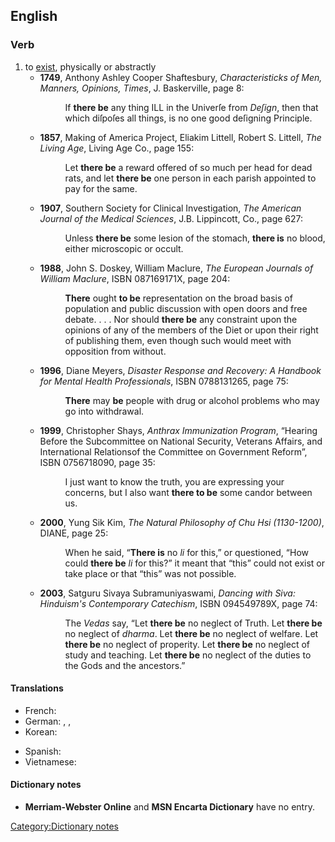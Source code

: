 {{rfv|I can't find this in any dictionary and the cites do not show this is a lexical item any more than other common collocations such as "and the"}}
==English==

===Verb===
{{en-verb|inf=[[there]] to [[be]]|''singular'' '''[[there is]]''', ''plural'' '''[[there are]]'''|-|''singular'' '''[[there was]]''', ''plural'' '''[[there were]]'''|''singular'' '''[[there has been]]''', ''plural'' '''[[there have been]]'''}}

# to [[exist]], physically or abstractly
#* '''1749''',  Anthony Ashley Cooper Shaftesbury, ''Characteristicks of Men, Manners, Opinions, Times'', J. Baskerville, page 8:
#*: If '''there be''' any thing ILL in the Univerſe from ''Deſign'', then that which diſpoſes all things, is no one good deſigning Principle.
#* '''1857''', Making of America Project, Eliakim Littell, Robert S. Littell, ''The Living Age'', Living Age Co., page 155:
#*: Let '''there be''' a reward offered of so much per head for dead rats, and let '''there be''' one person in each parish appointed to pay for the same.
#* '''1907''', Southern Society for Clinical Investigation, ''The American Journal of the Medical Sciences'', J.B. Lippincott, Co., page 627:
#*: Unless '''there be''' some lesion of the stomach, '''there is''' no blood, either microscopic or occult.
#* '''1988''', John S. Doskey, William Maclure, ''The European Journals of William Maclure'', ISBN 087169171X, page 204:
#*: '''There''' ought '''to be''' representation on the broad basis of population and public discussion with open doors and free debate. . . . Nor should '''there be''' any constraint upon the opinions of any of the members of the Diet or upon their right of publishing them, even though such would meet with opposition from without.
#* '''1996''', Diane Meyers, ''Disaster Response and Recovery: A Handbook for Mental Health Professionals'', ISBN 0788131265, page 75:
#*: '''There''' may '''be''' people with drug or alcohol problems who may go into withdrawal.
#* '''1999''', Christopher Shays, ''Anthrax Immunization Program'', “Hearing Before the Subcommittee on National Security, Veterans Affairs, and International Relationsof the Committee on Government Reform”, ISBN 0756718090, page 35:
#*: I just want to know the truth, you are expressing your concerns, but I also want '''there to be''' some candor between us.
#* '''2000''', Yung Sik Kim, ''The Natural Philosophy of Chu Hsi (1130-1200)'', DIANE, page 25:
#*: When he said, “'''There is''' no ''li'' for this,” or questioned, “How could '''there be''' ''li'' for this?” it meant that “this” could not exist or take place or that “this” was not possible.
#* '''2003''', Satguru Sivaya Subramuniyaswami, ''Dancing with Siva: Hinduism's Contemporary Catechism'', ISBN 094549789X, page 74:
#*: The ''Vedas'' say, “Let '''there be''' no neglect of Truth. Let '''there be''' no neglect of ''dharma''. Let '''there be''' no neglect of welfare. Let '''there be''' no neglect of properity.  Let '''there be''' no neglect of study and teaching.  Let '''there be''' no neglect of the duties to the Gods and the ancestors.”

====Translations====
{{trans-top|to exist}}
* French: {{t|fr|y avoir}}
* German: {{t|de|es sein}}, {{t|de|da sein}}, {{t|de|es geben}}
* Korean: {{t+|ko|있다|tr=itda|sc=Hang}}
{{trans-mid}}
* Spanish: {{t+|es|haber}}
* Vietnamese: {{t+|vi|có|xs=Vietnamese}}
{{trans-bottom}}

====Dictionary notes====
[[Category:Dictionary notes]]
*'''Merriam-Webster Online''' and '''MSN Encarta Dictionary''' have no entry.